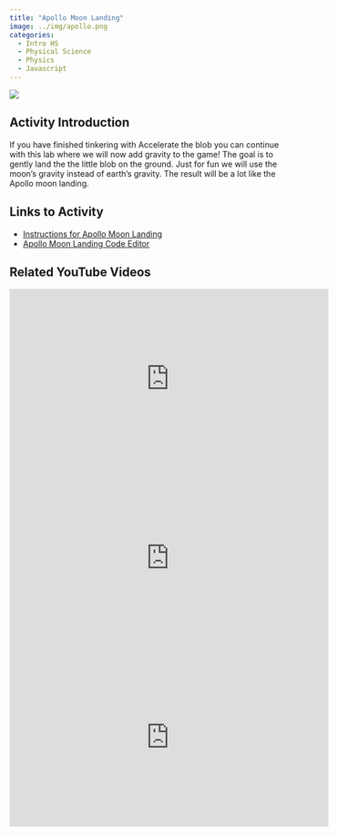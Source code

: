 ```yaml
---
title: "Apollo Moon Landing"
image: ../img/apollo.png
categories:
  - Intro HS
  - Physical Science
  - Physics
  - Javascript
---
```


![](../img/apollo.png)

## Activity Introduction

If you have finished tinkering with Accelerate the blob you can continue with this lab where we will now add gravity to the game! The goal is to gently land the the little blob on the ground. Just for fun we will use the moon's gravity instead of earth's gravity. The result will be a lot like the Apollo moon landing.

## Links to Activity
* [Instructions for Apollo Moon Landing](https://www.asc.ohio-state.edu/orban.14/stemcoding/milestones/apollo/apollo.html)
* [Apollo Moon Landing Code Editor](https://editor.p5js.org/ChrisOrban/sketches/tSbtQVQYz)

## Related YouTube Videos

<iframe width="560" height="315" src="https://www.youtube.com/embed/_Tky-sjjJSU?si=DoB1JvddRx4A2KK8" title="YouTube video player" frameborder="0" allow="accelerometer; autoplay; clipboard-write; encrypted-media; gyroscope; picture-in-picture; web-share" referrerpolicy="strict-origin-when-cross-origin" allowfullscreen></iframe>

<iframe width="560" height="315" src="https://www.youtube.com/embed/f5OY_Vs_6ug?si=4SKdKrg-iHzfNch7" title="YouTube video player" frameborder="0" allow="accelerometer; autoplay; clipboard-write; encrypted-media; gyroscope; picture-in-picture; web-share" referrerpolicy="strict-origin-when-cross-origin" allowfullscreen></iframe>

<iframe width="560" height="315" src="https://www.youtube.com/embed/K_VMlNMD_uE?si=-L11yZh8OcTdjg1E" title="YouTube video player" frameborder="0" allow="accelerometer; autoplay; clipboard-write; encrypted-media; gyroscope; picture-in-picture; web-share" referrerpolicy="strict-origin-when-cross-origin" allowfullscreen></iframe>